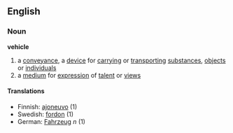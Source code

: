 ==English==
===Noun===
'''vehicle'''
#a [[conveyance]], a [[device]] for [[carry]]ing or [[transport]]ing [[substance]]s, [[object]]s or [[individual]]s
#a [[medium]] for [[expression]] of [[talent]] or [[view]]s
====Translations====
*Finnish: [[ajoneuvo]] (1)
*Swedish: [[fordon]] (1)
*German: [[Fahrzeug]] ''n'' (1)